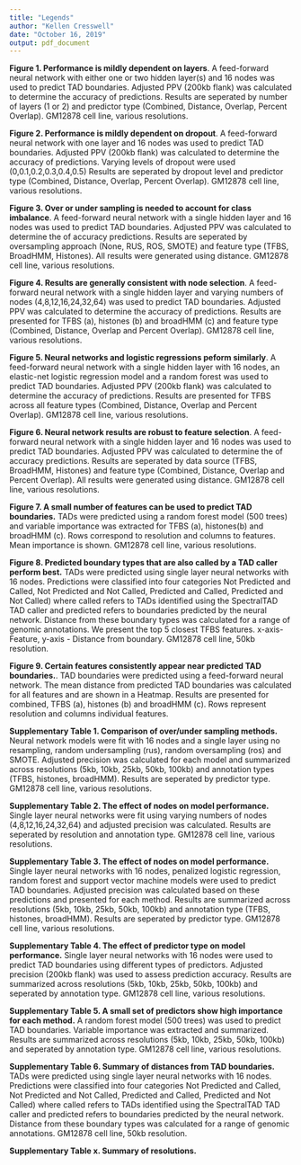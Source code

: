 ```yaml
---
title: "Legends"
author: "Kellen Cresswell"
date: "October 16, 2019"
output: pdf_document
---
```


**Figure 1. Performance is mildly dependent on layers**. A feed-forward neural network with either one or two hidden layer(s) and 16 nodes was used to predict TAD boundaries. Adjusted PPV (200kb flank) was calculated to determine the accuracy of predictions. Results are seperated by number of layers (1 or 2) and predictor type (Combined, Distance, Overlap, Percent Overlap). GM12878 cell line, various resolutions.

**Figure 2. Performance is mildly dependent on dropout**. A feed-forward neural network with one layer and 16 nodes was used to predict TAD boundaries. Adjusted PPV (200kb flank) was calculated to determine the accuracy of predictions. Varying levels of dropout were used (0,0.1,0.2,0.3,0.4,0.5) Results are seperated by dropout level and predictor type (Combined, Distance, Overlap, Percent Overlap). GM12878 cell line, various resolutions. 

**Figure 3. Over or under sampling is needed to account for class imbalance**. A feed-forward neural network with a single hidden layer and 16 nodes was used to predict TAD boundaries. Adjusted PPV was calculated to determine the of accuracy predictions. Results are seperated by oversampling approach (None, RUS, ROS, SMOTE) and feature type (TFBS, BroadHMM, Histones). All results were generated using distance. GM12878 cell line, various resolutions. 

**Figure 4. Results are generally consistent with node selection**. A feed-forward neural network with a single hidden layer and varying numbers of nodes (4,8,12,16,24,32,64) was used to predict TAD boundaries. Adjusted PPV was calculated to determine the accuracy of predictions. Results are presented for TFBS (a), histones (b) and broadHMM (c) and feature type (Combined, Distance, Overlap and Percent Overlap). GM12878 cell line, various resolutions. 

**Figure 5. Neural networks and logistic regressions peform similarly**. A feed-forward neural network with a single hidden layer with 16 nodes, an elastic-net logistic regression model and a random forest was used to predict TAD boundaries. Adjusted PPV (200kb flank) was calculated to determine the accuracy of predictions. Results are presented for TFBS across all feature types (Combined, Distance, Overlap and Percent Overlap). GM12878 cell line, various resolutions. 

**Figure 6. Neural network results are robust to feature selection**. A feed-forward neural network with a single hidden layer and 16 nodes was used to predict TAD boundaries. Adjusted PPV was calculated to determine the of accuracy predictions. Results are seperated by data source (TFBS, BroadHMM, Histones) and feature type (Combined, Distance, Overlap and Percent Overlap). All results were generated using distance. GM12878 cell line, various resolutions. 

**Figure 7. A small number of features can be used to predict TAD boundaries.** TADs were predicted using a random forest model (500 trees) and variable importance was extracted for TFBS (a), histones(b) and broadHMM (c). Rows correspond to resolution and columns to features. Mean importance is shown. GM12878 cell line, various resolutions.

**Figure 8. Predicted boundary types that are also called by a TAD caller perform best.** TADs were predicted using single layer neural networks with 16 nodes. Predictions were classified into four categories Not Predicted and Called, Not Predicted and Not Called, Predicted and Called, Predicted and Not Called) where called refers to TADs identified using the SpectralTAD TAD caller and predicted refers to boundaries predicted by the neural network. Distance from these boundary types was calculated for a range of genomic annotations. We present the top 5 closest TFBS features. x-axis- Feature, y-axis - Distance from boundary. GM12878 cell line, 50kb resolution.

**Figure 9. Certain features consistently appear near predicted TAD boundaries.**. TAD boundaries were predicted using a feed-forward neural network. The mean distance from predicted TAD boundaries was calculated for all features and are shown in a Heatmap. Results are presented for combined, TFBS (a), histones (b) and broadHMM (c). Rows represent resolution and columns individual features. 

**Supplementary Table 1. Comparison of over/under sampling methods.** Neural network models were fit with 16 nodes and a single layer using no resampling, random undersampling (rus), random oversampling (ros) and SMOTE. Adjusted precision was calculated for each model and summarized across resolutions (5kb, 10kb, 25kb, 50kb, 100kb) and annotation types (TFBS, histones, broadHMM). Results are seperated by predictor type. GM12878 cell line, various resolutions.

**Supplementary Table 2. The effect of nodes on model performance.** Single layer neural networks were fit using varying numbers of nodes (4,8,12,16,24,32,64) and adjusted precision was calculated. Results are seperated by resolution and annotation type. GM12878 cell line, various resolutions.

**Supplementary Table 3. The effect of nodes on model performance.** Single layer neural networks with 16 nodes, penalized logistic regression, random forest and support vector machine models were used to predict TAD boundaries. Adjusted precision was calculated based on these predictions and presented for each method. Results are summarized across resolutions (5kb, 10kb, 25kb, 50kb, 100kb) and annotation type (TFBS, histones, broadHMM). Results are seperated by predictor type. GM12878 cell line, various resolutions.


**Supplementary Table 4. The effect of predictor type on model performance.** Single layer neural networks with 16 nodes were used to predict TAD boundaries using different types of predictors. Adjusted precision (200kb flank) was used to assess prediction accuracy. Results are summarized across resolutions (5kb, 10kb, 25kb, 50kb, 100kb) and seperated by annotation type. GM12878 cell line, various resolutions.


**Supplementary Table 5. A small set of predictors show high importance for each method.** A random forest model (500 trees) was used to predict TAD boundaries. Variable importance was extracted and summarized. Results are summarized across resolutions (5kb, 10kb, 25kb, 50kb, 100kb) and seperated by annotation type. GM12878 cell line, various resolutions.

**Supplementary Table 6. Summary of distances from TAD boundaries.** TADs were predicted using single layer neural networks with 16 nodes. Predictions were classified into four categories Not Predicted and Called, Not Predicted and Not Called, Predicted and Called, Predicted and Not Called) where called refers to TADs identified using the SpectralTAD TAD caller and predicted refers to boundaries predicted by the neural network. Distance from these boundary types was calculated for a range of genomic annotations. GM12878 cell line, 50kb resolution.

**Supplementary Table x. Summary of resolutions.** 




